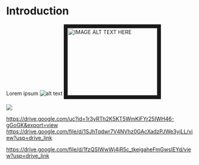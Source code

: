 

# Introduction

Lorem ipsum
![alt text](https://github.com/adam-p/markdown-here/raw/master/src/common/images/icon48.png "Logo Title Text 1")
<a href="http://www.youtube.com/watch?feature=player_embedded&v=YOUTUBE_VIDEO_ID_HERE
" target="_blank"><img src="http://img.youtube.com/vi/YOUTUBE_VIDEO_ID_HERE/0.jpg" 
alt="IMAGE ALT TEXT HERE" width="240" height="180" border="10" /></a>

<img src="https://drive.google.com/uc?id=1fzQSIWwWj4jR5c_tkeigaheFmGwsIEYd&export=view" />

https://drive.google.com/uc?id=1r3yRTh2K5KT5WmKlFYr25IWH46-gGoGK&export=view
https://drive.google.com/file/d/1SJhTqdwr7V4NVhz0GAcXadzPJWe3yjLL/view?usp=drive_link

https://drive.google.com/file/d/1fzQSIWwWj4jR5c_tkeigaheFmGwsIEYd/view?usp=drive_link